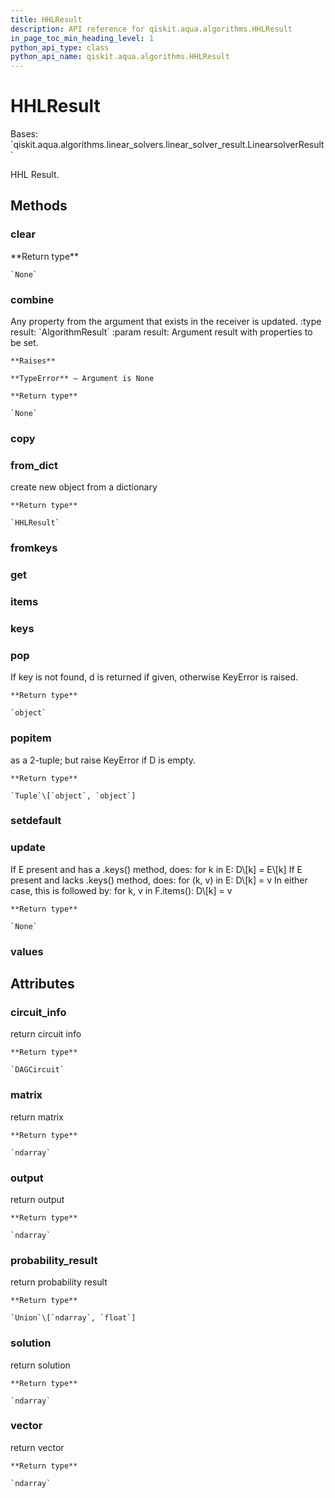 ```yaml
---
title: HHLResult
description: API reference for qiskit.aqua.algorithms.HHLResult
in_page_toc_min_heading_level: 1
python_api_type: class
python_api_name: qiskit.aqua.algorithms.HHLResult
---
```


# HHLResult

<Class id="qiskit.aqua.algorithms.HHLResult" isDedicatedPage={true} github="https://github.com/qiskit-community/qiskit-aqua/tree/stable/0.9/qiskit/aqua/algorithms/linear_solvers/hhl.py" signature="HHLResult(a_dict=None)">
  Bases: `qiskit.aqua.algorithms.linear_solvers.linear_solver_result.LinearsolverResult`

  HHL Result.

  ## Methods

  ### clear

  <Function id="qiskit.aqua.algorithms.HHLResult.clear" signature="HHLResult.clear()">
    **Return type**

    `None`
  </Function>

  ### combine

  <Function id="qiskit.aqua.algorithms.HHLResult.combine" signature="HHLResult.combine(result)">
    Any property from the argument that exists in the receiver is updated. :type result: `AlgorithmResult` :param result: Argument result with properties to be set.

    **Raises**

    **TypeError** – Argument is None

    **Return type**

    `None`
  </Function>

  ### copy

  <Function id="qiskit.aqua.algorithms.HHLResult.copy" signature="HHLResult.copy()" />

  ### from\_dict

  <Function id="qiskit.aqua.algorithms.HHLResult.from_dict" signature="static HHLResult.from_dict(a_dict)">
    create new object from a dictionary

    **Return type**

    `HHLResult`
  </Function>

  ### fromkeys

  <Function id="qiskit.aqua.algorithms.HHLResult.fromkeys" signature="classmethod HHLResult.fromkeys(iterable, value=None)" />

  ### get

  <Function id="qiskit.aqua.algorithms.HHLResult.get" signature="HHLResult.get(k[, d]) → D[k] if k in D, else d. d defaults to None." />

  ### items

  <Function id="qiskit.aqua.algorithms.HHLResult.items" signature="HHLResult.items() → a set-like object providing a view on D’s items" />

  ### keys

  <Function id="qiskit.aqua.algorithms.HHLResult.keys" signature="HHLResult.keys() → a set-like object providing a view on D’s keys" />

  ### pop

  <Function id="qiskit.aqua.algorithms.HHLResult.pop" signature="HHLResult.pop(key, default=None)">
    If key is not found, d is returned if given, otherwise KeyError is raised.

    **Return type**

    `object`
  </Function>

  ### popitem

  <Function id="qiskit.aqua.algorithms.HHLResult.popitem" signature="HHLResult.popitem()">
    as a 2-tuple; but raise KeyError if D is empty.

    **Return type**

    `Tuple`\[`object`, `object`]
  </Function>

  ### setdefault

  <Function id="qiskit.aqua.algorithms.HHLResult.setdefault" signature="HHLResult.setdefault(k[, d]) → D.get(k,d), also set D[k]=d if k not in D" />

  ### update

  <Function id="qiskit.aqua.algorithms.HHLResult.update" signature="HHLResult.update(*args, **kwargs)">
    If E present and has a .keys() method, does: for k in E: D\[k] = E\[k] If E present and lacks .keys() method, does: for (k, v) in E: D\[k] = v In either case, this is followed by: for k, v in F.items(): D\[k] = v

    **Return type**

    `None`
  </Function>

  ### values

  <Function id="qiskit.aqua.algorithms.HHLResult.values" signature="HHLResult.values() → an object providing a view on D’s values" />

  ## Attributes

  ### circuit\_info

  <Attribute id="qiskit.aqua.algorithms.HHLResult.circuit_info">
    return circuit info

    **Return type**

    `DAGCircuit`
  </Attribute>

  ### matrix

  <Attribute id="qiskit.aqua.algorithms.HHLResult.matrix">
    return matrix

    **Return type**

    `ndarray`
  </Attribute>

  ### output

  <Attribute id="qiskit.aqua.algorithms.HHLResult.output">
    return output

    **Return type**

    `ndarray`
  </Attribute>

  ### probability\_result

  <Attribute id="qiskit.aqua.algorithms.HHLResult.probability_result">
    return probability result

    **Return type**

    `Union`\[`ndarray`, `float`]
  </Attribute>

  ### solution

  <Attribute id="qiskit.aqua.algorithms.HHLResult.solution">
    return solution

    **Return type**

    `ndarray`
  </Attribute>

  ### vector

  <Attribute id="qiskit.aqua.algorithms.HHLResult.vector">
    return vector

    **Return type**

    `ndarray`
  </Attribute>
</Class>

